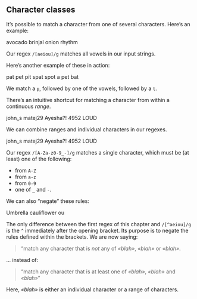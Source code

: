 
## Character classes

It’s possible to match a character from one of several characters. Here’s an example:

<Example source="[aeiou]" flags="g">
    <String>avocado</String>
    <String>brinjal</String>
    <String>onion</String>
    <String>rhythm</String>
</Example>

Our regex `/[aeiou]/g` matches all vowels in our input strings.

Here’s another example of these in action:

<Example source="p[aeiou]t" flags="g">
    <String>pat</String>
    <String>pet</String>
    <String>pit</String>
    <String>spat</String>
    <String>spot a pet</String>
    <String>bat</String>
</Example>

We match a `p`, followed by one of the vowels, followed by a `t`.

There’s an intuitive shortcut for matching a character from within a continuous _range_.

<Example source="[a-z]" flags="g">
    <String>john_s</String>
    <String>matej29</String>
    <String>Ayesha?!</String>
    <String>4952</String>
    <String>LOUD</String>
</Example>

We can combine ranges and individual characters in our regexes.

<Example source="[A-Za-z0-9_-]" flags="g">
    <String>john_s</String>
    <String>matej29</String>
    <String>Ayesha?!</String>
    <String>4952</String>
    <String>LOUD</String>
</Example>

Our regex `/[A-Za-z0-9_-]/g` matches a single character, which must be (at least) one of the following:

-   from `A-Z`
-   from `a-z`
-   from `0-9`
-   one of `_` and `-`.

We can also “negate” these rules:

<Example source="[^aeiou]" flags="g">
    <String>Umbrella</String>
    <String>cauliflower</String>
    <String>ou</String>
</Example>

The only difference between the first regex of this chapter and `/[^aeiou]/g` is the `^` immediately after the opening bracket. Its purpose is to negate the rules defined within the brackets. We are now saying:

> “match any character that is _not_ any of _«blah»_, _«blah»_ or _«blah»_.

… instead of:

> “match any character that is at least one of _«blah»_, _«blah»_ and _«blah»_”

Here, _«blah»_ is either an individual character or a range of characters.
